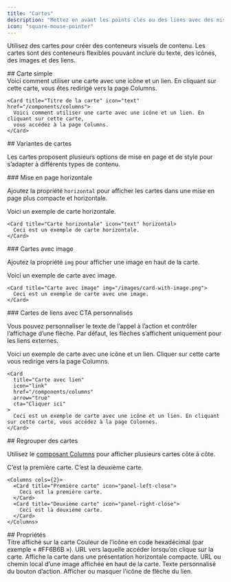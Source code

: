 ```yaml
---
title: "Cartes"
description: "Mettez en avant les points clés ou des liens avec des mises en page et des icônes personnalisables"
icon: "square-mouse-pointer"
---
```



Utilisez des cartes pour créer des conteneurs visuels de contenu. Les cartes sont des conteneurs flexibles pouvant inclure du texte, des icônes, des images et des liens.

<div id="basic-card">
  ## Carte simple
</div>

<Card title="Titre de la carte" icon="text" href="/fr/components/columns">
  Voici comment utiliser une carte avec une icône et un lien. En cliquant sur cette carte,
  vous êtes redirigé vers la page Columns.
</Card>

```mdx Card example
<Card title="Titre de la carte" icon="text" href="/components/columns">
  Voici comment utiliser une carte avec une icône et un lien. En cliquant sur cette carte,
  vous accédez à la page Columns.
</Card>
```

<div id="card-variations">
  ## Variantes de cartes
</div>

Les cartes proposent plusieurs options de mise en page et de style pour s’adapter à différents types de contenu.

<div id="horizontal-layout">
  ### Mise en page horizontale
</div>

Ajoutez la propriété `horizontal` pour afficher les cartes dans une mise en page plus compacte et horizontale.

<Card title="Carte horizontale" icon="text" horizontal>
  Voici un exemple de carte horizontale.
</Card>

```mdx Horizontal card example
<Card title="Carte horizontale" icon="text" horizontal>
  Ceci est un exemple de carte horizontale.
</Card>
```

<div id="image-cards">
  ### Cartes avec image
</div>

Ajoutez la propriété `img` pour afficher une image en haut de la carte.

<Card title="Carte avec image" img="https://mintlify-assets.b-cdn.net/yosemite.jpg">
  Voici un exemple de carte avec image.
</Card>

```mdx Image card example
<Card title="Carte avec image" img="/images/card-with-image.png">
  Ceci est un exemple de carte avec une image.
</Card>
```

<div id="link-cards-with-custom-ctas">
  ### Cartes de liens avec CTA personnalisés
</div>

Vous pouvez personnaliser le texte de l’appel à l’action et contrôler l’affichage d’une flèche. Par défaut, les flèches s’affichent uniquement pour les liens externes.

<Card title="Carte de lien" icon="link" href="/fr/components/columns" arrow="true" cta="Cliquez ici">
  Voici un exemple de carte avec une icône et un lien. Cliquer sur cette carte vous redirige vers la page Columns.
</Card>

```mdx Link card example
<Card
  title="Carte avec lien"
  icon="link"
  href="/components/columns"
  arrow="true"
  cta="Cliquer ici"
>
  Ceci est un exemple de carte avec une icône et un lien. En cliquant sur cette carte, vous accédez à la page Colonnes.
</Card>
```

<div id="grouping-cards">
  ## Regrouper des cartes
</div>

Utilisez le [composant Columns](/fr/components/columns) pour afficher plusieurs cartes côte à côte.

<Columns cols={2}>
  <Card title="First card" icon="panel-left-close">
    C’est la première carte.
  </Card>

  <Card title="Second card" icon="panel-right-close">
    C’est la deuxième carte.
  </Card>
</Columns>

```mdx Columns example
<Columns cols={2}>
  <Card title="Première carte" icon="panel-left-close">
    Ceci est la première carte.
  </Card>
  <Card title="Deuxième carte" icon="panel-right-close">
    Ceci est la deuxième carte.
  </Card>
</Columns>
```

<div id="properties">
  ## Propriétés
</div>

<ResponseField name="title" type="string" required>
  Titre affiché sur la carte
</ResponseField>

<IconsOptional />

<ResponseField name="color" type="string">
  Couleur de l’icône en code hexadécimal (par exemple « #FF6B6B »).
</ResponseField>

<ResponseField name="href" type="string">
  URL vers laquelle accéder lorsqu’on clique sur la carte.
</ResponseField>

<ResponseField name="horizontal" type="boolean">
  Affiche la carte dans une présentation horizontale compacte.
</ResponseField>

<ResponseField name="img" type="string">
  URL ou chemin local d’une image affichée en haut de la carte.
</ResponseField>

<ResponseField name="cta" type="string">
  Texte personnalisé du bouton d’action.
</ResponseField>

<ResponseField name="arrow" type="boolean">
  Afficher ou masquer l’icône de flèche du lien.
</ResponseField>